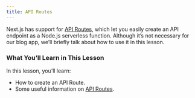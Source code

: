 ```yaml
---
title: API Routes
---
```


Next.js has support for [API Routes](/docs/api-routes/introduction), which let you easily create an API endpoint as a Node.js serverless function. Although it’s not necessary for our blog app, we’ll briefly talk about how to use it in this lesson.

### What You’ll Learn in This Lesson

In this lesson, you’ll learn:

- How to create an API Route.
- Some useful information on [API Routes](/docs/api-routes/introduction).
